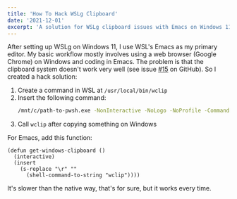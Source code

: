 ```yaml
---
title: 'How To Hack WSLg Clipboard'
date: '2021-12-01'
excerpt: 'A solution for WSLg clipboard issues with Emacs on Windows 11'
---
```


After setting up WSLg on Windows 11, I use WSL's Emacs as my primary editor. My basic workflow mostly involves using a web browser (Google Chrome) on Windows
and coding in Emacs. The problem is that the clipboard system doesn't work very well (see issue [#15](https://github.com/microsoft/wslg/issues/15) on GitHub).
So I created a hack solution:

1. Create a command in WSL at `/usr/local/bin/wclip`
2. Insert the following command:
   ```bash
   /mnt/c/path-to-pwsh.exe -NonInteractive -NoLogo -NoProfile -Command "get-clipboard -Raw"
   ```
3. Call `wclip` after copying something on Windows

For Emacs, add this function:
```elisp
(defun get-windows-clipboard ()
  (interactive)
  (insert 
    (s-replace "\r" "" 
      (shell-command-to-string "wclip"))))
```

It's slower than the native way, that's for sure, but it works every time.
